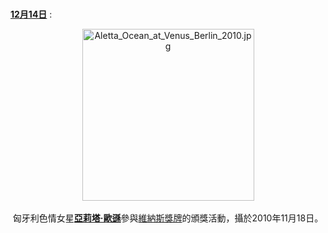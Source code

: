<br />'''[[Portal:色情/每日圖片/12月14日|12月14日]]''' :
<center>
[[File:Aletta_Ocean_at_Venus_Berlin_2010.jpg|275px]]
<br><br>
匈牙利色情女星'''[[亞莉塔·歐遜|亞莉塔·歐遜]]'''參與[[維納斯獎牌|維納斯獎牌]]的頒獎活動，攝於2010年11月18日。
<p>
</center>